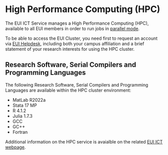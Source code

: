 # High Performance Computing (HPC) {.unnumbered}

The EUI ICT Service manages a High Performance Computing (HPC), available to all EUI members in order to run jobs in [parallel mode](link). 

To be able to access the EUI Cluster, you need first to request an account via [EUI Helpdesk](https://www.eui.eu/Helpdesk), including both your campus affiliation and a brief statement of your research interests for using the HPC cluster.

## Research Software, Serial Compilers and Programming Languages

The following Research Software, Serial Compilers and Programming Languages are available within the HPC cluster environment:

- MatLab R2022a
- Stata 17 MP
- R 4.1.2
- Julia 1.7.3
- GCC
- GC++
- Fortran

::: {.callout-note}
Additional information on the HPC service is avaialble on the related [EUI ICT webpage](https://www.eui.eu/ServicesAndAdmin/ComputingService/ParallelComputing).
:::